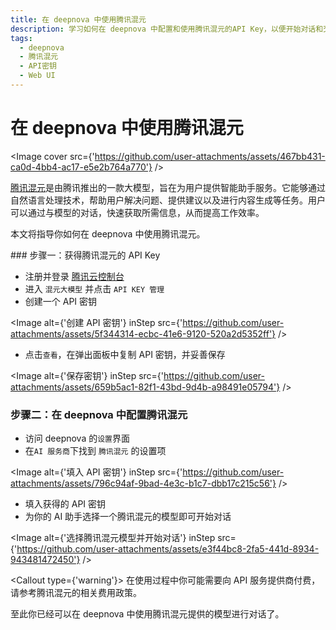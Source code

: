 ```yaml
---
title: 在 deepnova 中使用腾讯混元
description: 学习如何在 deepnova 中配置和使用腾讯混元的API Key，以便开始对话和交互。
tags:
  - deepnova
  - 腾讯混元
  - API密钥
  - Web UI
---
```


# 在 deepnova 中使用腾讯混元

<Image cover src={'https://github.com/user-attachments/assets/467bb431-ca0d-4bb4-ac17-e5e2b764a770'} />

[腾讯混元](https://hunyuan.tencent.com/)是由腾讯推出的一款大模型，旨在为用户提供智能助手服务。它能够通过自然语言处理技术，帮助用户解决问题、提供建议以及进行内容生成等任务。用户可以通过与模型的对话，快速获取所需信息，从而提高工作效率。

本文将指导你如何在 deepnova 中使用腾讯混元。

<Steps>
  ### 步骤一：获得腾讯混元的 API Key

  - 注册并登录 [腾讯云控制台](https://console.cloud.tencent.com/hunyuan/api-key)
  - 进入 `混元大模型` 并点击 `API KEY 管理`
  - 创建一个 API 密钥

  <Image alt={'创建 API 密钥'} inStep src={'https://github.com/user-attachments/assets/5f344314-ecbc-41e6-9120-520a2d5352ff'} />

  - 点击`查看`，在弹出面板中复制 API 密钥，并妥善保存

  <Image alt={'保存密钥'} inStep src={'https://github.com/user-attachments/assets/659b5ac1-82f1-43bd-9d4b-a98491e05794'} />

  ### 步骤二：在 deepnova 中配置腾讯混元

  - 访问 deepnova 的`设置`界面
  - 在`AI 服务商`下找到 `腾讯混元` 的设置项

  <Image alt={'填入 API 密钥'} inStep src={'https://github.com/user-attachments/assets/796c94af-9bad-4e3c-b1c7-dbb17c215c56'} />

  - 填入获得的 API 密钥
  - 为你的 AI 助手选择一个腾讯混元的模型即可开始对话

  <Image alt={'选择腾讯混元模型并开始对话'} inStep src={'https://github.com/user-attachments/assets/e3f44bc8-2fa5-441d-8934-943481472450'} />

  <Callout type={'warning'}>
    在使用过程中你可能需要向 API 服务提供商付费，请参考腾讯混元的相关费用政策。
  </Callout>
</Steps>

至此你已经可以在 deepnova 中使用腾讯混元提供的模型进行对话了。
